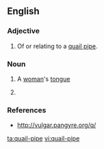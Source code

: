 ==English==

===Adjective===
{{head|en|adjective}}

# Of or relating to a [[quail pipe]].

===Noun===
{{en-noun}}

# {{label|en|slang|obsolete}} A [[woman]]'s [[tongue]]
# {{alternative spelling of|quail pipe|lang=en}}

===References===
* http://vulgar.pangyre.org/q/

[[ta:quail-pipe]]
[[vi:quail-pipe]]